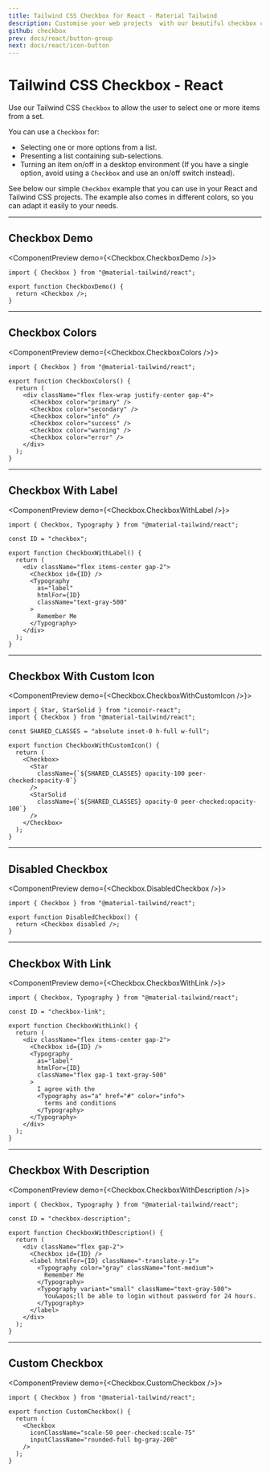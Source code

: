 ```yaml
---
title: Tailwind CSS Checkbox for React - Material Tailwind
description: Customise your web projects  with our beautiful checkbox component for Tailwind CSS and React using Material Design guidelines.
github: checkbox
prev: docs/react/button-group
next: docs/react/icon-button
---
```


# Tailwind CSS Checkbox - React

Use our Tailwind CSS `Checkbox` to allow the user to select one or more items from a set.

You can use a `Checkbox` for:

- Selecting one or more options from a list.
- Presenting a list containing sub-selections.
- Turning an item on/off in a desktop environment (If you have a single option, avoid using a `Checkbox` and use an on/off switch instead).

See below our simple `Checkbox` example that you can use in your React and Tailwind CSS projects. The example also comes in different colors, so you can adapt it easily to your needs.

---

## Checkbox Demo

<ComponentPreview demo={<Checkbox.CheckboxDemo />}>
```tsx
import { Checkbox } from "@material-tailwind/react";

export function CheckboxDemo() {
  return <Checkbox />;
}
```
</ComponentPreview>

---

## Checkbox Colors

<ComponentPreview demo={<Checkbox.CheckboxColors />}>
```tsx
import { Checkbox } from "@material-tailwind/react";

export function CheckboxColors() {
  return (
    <div className="flex flex-wrap justify-center gap-4">
      <Checkbox color="primary" />
      <Checkbox color="secondary" />
      <Checkbox color="info" />
      <Checkbox color="success" />
      <Checkbox color="warning" />
      <Checkbox color="error" />
    </div>
  );
}
```
</ComponentPreview>

---

## Checkbox With Label

<ComponentPreview demo={<Checkbox.CheckboxWithLabel />}>
```tsx
import { Checkbox, Typography } from "@material-tailwind/react";

const ID = "checkbox";

export function CheckboxWithLabel() {
  return (
    <div className="flex items-center gap-2">
      <Checkbox id={ID} />
      <Typography
        as="label"
        htmlFor={ID}
        className="text-gray-500"
      >
        Remember Me
      </Typography>
    </div>
  );
}
```
</ComponentPreview>

---

## Checkbox With Custom Icon

<ComponentPreview demo={<Checkbox.CheckboxWithCustomIcon />}>
```tsx
import { Star, StarSolid } from "iconoir-react";
import { Checkbox } from "@material-tailwind/react";

const SHARED_CLASSES = "absolute inset-0 h-full w-full";

export function CheckboxWithCustomIcon() {
  return (
    <Checkbox>
      <Star
        className={`${SHARED_CLASSES} opacity-100 peer-checked:opacity-0`}
      />
      <StarSolid
        className={`${SHARED_CLASSES} opacity-0 peer-checked:opacity-100`}
      />
    </Checkbox>
  );
}
```
</ComponentPreview>

---

## Disabled Checkbox

<ComponentPreview demo={<Checkbox.DisabledCheckbox />}>
```tsx
import { Checkbox } from "@material-tailwind/react";

export function DisabledCheckbox() {
  return <Checkbox disabled />;
}
```
</ComponentPreview>

---

## Checkbox With Link

<ComponentPreview demo={<Checkbox.CheckboxWithLink />}>
```tsx
import { Checkbox, Typography } from "@material-tailwind/react";

const ID = "checkbox-link";

export function CheckboxWithLink() {
  return (
    <div className="flex items-center gap-2">
      <Checkbox id={ID} />
      <Typography
        as="label"
        htmlFor={ID}
        className="flex gap-1 text-gray-500"
      >
        I agree with the
        <Typography as="a" href="#" color="info">
          terms and conditions
        </Typography>
      </Typography>
    </div>
  );
}
```
</ComponentPreview>

---

## Checkbox With Description

<ComponentPreview demo={<Checkbox.CheckboxWithDescription />}>
```tsx
import { Checkbox, Typography } from "@material-tailwind/react";

const ID = "checkbox-description";

export function CheckboxWithDescription() {
  return (
    <div className="flex gap-2">
      <Checkbox id={ID} />
      <label htmlFor={ID} className="-translate-y-1">
        <Typography color="gray" className="font-medium">
          Remember Me
        </Typography>
        <Typography variant="small" className="text-gray-500">
          You&apos;ll be able to login without password for 24 hours.
        </Typography>
      </label>
    </div>
  );
}
```
</ComponentPreview>

---

## Custom Checkbox

<ComponentPreview demo={<Checkbox.CustomCheckbox />}>
```tsx
import { Checkbox } from "@material-tailwind/react";

export function CustomCheckbox() {
  return (
    <Checkbox
      iconClassName="scale-50 peer-checked:scale-75"
      inputClassName="rounded-full bg-gray-200"
    />
  );
}
```
</ComponentPreview>